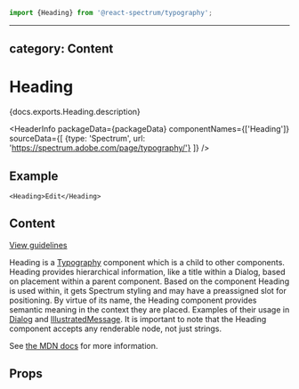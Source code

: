 <!-- Copyright 2020 Adobe. All rights reserved.
This file is licensed to you under the Apache License, Version 2.0 (the "License");
you may not use this file except in compliance with the License. You may obtain a copy
of the License at http://www.apache.org/licenses/LICENSE-2.0
Unless required by applicable law or agreed to in writing, software distributed under
the License is distributed on an "AS IS" BASIS, WITHOUT WARRANTIES OR REPRESENTATIONS
OF ANY KIND, either express or implied. See the License for the specific language
governing permissions and limitations under the License. -->



```jsx import
import {Heading} from '@react-spectrum/typography';
```

---
category: Content
---

# Heading

<p>{docs.exports.Heading.description}</p>

<HeaderInfo
  packageData={packageData}
  componentNames={['Heading']}
  sourceData={[
    {type: 'Spectrum', url: 'https://spectrum.adobe.com/page/typography/'}
  ]} />

## Example

```tsx example
<Heading>Edit</Heading>
```

## Content

[View guidelines](https://spectrum.adobe.com/page/typography/#Heading)

Heading is a [Typography](https://spectrum.adobe.com/page/typography)
component which is a child to other components. Heading provides
hierarchical information, like a title within a Dialog, based on placement
within a parent component. Based on the component Heading is used within, it
gets Spectrum styling and may have a preassigned slot for positioning. By
virtue of its name, the Heading component provides semantic meaning in the
context they are placed. Examples of their usage in [Dialog](Dialog.html#example) and
[IllustratedMessage](IllustratedMessage.html#example). It is important to note
that the Heading component accepts any renderable node, not just strings.

See [the MDN docs](https://developer.mozilla.org/en-US/docs/Web/HTML/Element/Heading_Elements) for more information.

## Props

<PropTable component={docs.exports.Heading} links={docs.links} />
